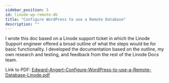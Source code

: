 ```yaml
---
sidebar_position: 5
id: linode-wp-remote-db
title: "Configure WordPress to use a Remote Database"
description: ""
---
```


I wrote this doc based on a Linode support ticket in which the Linode Support engineer offered a broad outline of what the steps would be for basic functionality. I developed the documentation based on the outline, my own research and testing, and feedback from the rest of the Linode Docs team.

Link to PDF: [Edward-Angert-Configure-WordPress-to-use-a-Remote-Database-Linode.pdf](Edward-Angert-Configure-WordPress-to-use-a-Remote-Database-Linode.pdf)
